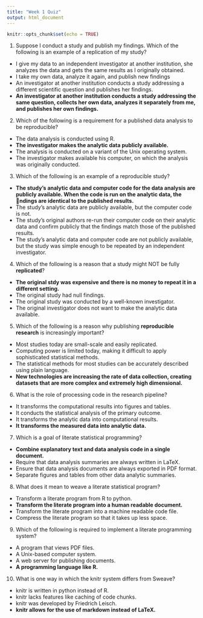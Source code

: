 ```yaml
---
title: "Week 1 Quiz"
output: html_document
---
```


```r
knitr::opts_chunk$set(echo = TRUE)
```

1. Suppose I conduct a study and publish my findings. Which of the following is an example 
of a replication of my study?
  - I give my data to an independent investigator at another institution, she
analyzes the data and gets the same results as I originally obtained.
  - I take my own data, analyze it again, and publish new findings 
  - An investigator at another institution conducts a study addressing a different scientific question and publishes her findings.
  - **An investigator at another institution conducts a study addressing the same question, collects her own data, analyzes it separately from me, and publishes her own findings.**

2. Which of the following is a requirement for a published data analysis to be reproducible?
  - The data analysis is conducted using R.
  - **The investigator makes the analytic data publicly available.**
  - The analysis is conducted on a variant of the Unix operating system.
  - The investigator makes available his computer, on which the analysis was originally conducted.

3. Which of the following is an example of a reproducible study?
  - **The study's analytic data and computer code for the data analysis are publicly available. When the code is run on the analytic data, the 􀃒ndings are identical to the published results.**
  - The study's analytic data are publicly available, but the computer code is not.
  - The study's original authors re-run their computer code on their analytic data and confirm publicly that the findings match those of the published results.
  - The study's analytic data and computer code are not publicly available, but the
study was simple enough to be repeated by an independent investigator.

4. Which of the following is a reason that a study might NOT be fully **replicated**?
  - **The original stdy was expensive and there is no money to repeat it in a different setting.**
  - The original study had null findings.
  - The original study was conducted by a well-known investigator.
  - The original investigator does not want to make the analytic data available.
  
5. Which of the following is a reason why publishing **reproducible research** is increasingly
important?  
  - Most studies today are small-scale and easily replicated.
  - Computing power is limited today, making it difficult to apply sophisticated statistical methods.
  - The statistical methods for most studies can be accurately described using
plain language.
  - **New technologies are increasing the rate of data collection, creating datasets that are more complex and extremely high dimensional.**

6. What is the role of processing code in the research pipeline?
  - It transforms the computational results into figures and tables.
  - It conducts the statistical analysis of the primary outcome.
  - It transforms the analytic data into computational results.
  - **It transforms the measured data into analytic data.**

7. Which is a goal of literate statistical programming?
  - **Combine explanatory text and data analysis code in a single document.**
  - Require that data analysis summaries are always written in LaTeX.
  - Ensure that data analysis documents are always exported in PDF format.
  - Separate figures and tables from other data analytic summaries.

8. What does it mean to weave a literate statistical program?
  - Transform a literate program from R to python.
  - **Transform the literate program into a human readable document.**
  - Transform the literate program into a machine readable code file.
  - Compress the literate program so that it takes up less space.
  
9. Which of the following is required to implement a literate programming system?
  - A program that views PDF files.
  - A Unix-based computer system.
  - A web server for publishing documents.
  - **A programming language like R.**

10. What is one way in which the knitr system differs from Sweave?
  - knitr is written in python instead of R.
  - knitr lacks features like caching of code chunks.
  - knitr was developed by Friedrich Leisch.
  - **knitr allows for the use of markdown instead of LaTeX.**
